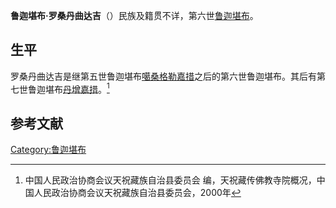 '''鲁迦堪布·罗桑丹曲达吉'''（{{bd|？||？|}}）民族及籍贯不详，第六世[[鲁迦堪布|鲁迦堪布]]。

==生平==
罗桑丹曲达吉是继第五世鲁迦堪布[[鲁迦堪布·噶桑格勒嘉措|噶桑格勒嘉措]]之后的第六世鲁迦堪布。其后有第七世鲁迦堪布[[鲁迦堪布·丹增嘉措|丹增嘉措]]。<ref name=qgcr>中国人民政治协商会议天祝藏族自治县委员会 编，天祝藏传佛教寺院概况，中国人民政治协商会议天祝藏族自治县委员会，2000年</ref>

==参考文献==
{{reflist}}

{{start box}}
{{s-rel|bu}}
{{s-before|[[鲁迦堪布·噶桑格勒嘉措|鲁迦堪布·噶桑格勒嘉措]]}}
{{s-title|[[鲁迦堪布|鲁迦堪布]]|（坐床年份不详）—（卒年不详）}}
{{s-after|[[鲁迦堪布·丹增嘉措|鲁迦堪布·丹增嘉措]]}}
{{end box}}

[[Category:鲁迦堪布|Category:鲁迦堪布]]